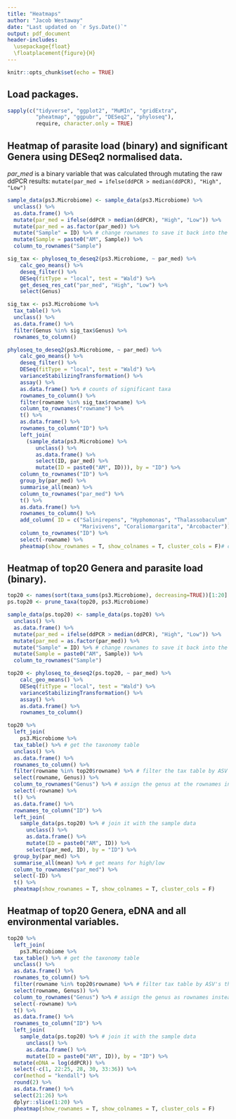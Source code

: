 ```yaml
---
title: "Heatmaps"
author: "Jacob Westaway"
date: "Last updated on `r Sys.Date()`"
output: pdf_document
header-includes:
  \usepackage{float}
  \floatplacement{figure}{H}
---
```


```r
knitr::opts_chunk$set(echo = TRUE)
```

## Load packages.

```r
sapply(c("tidyverse", "ggplot2", "MuMIn", "gridExtra", 
         "pheatmap", "ggpubr", "DESeq2", "phyloseq"), 
         require, character.only = TRUE)
```

## Heatmap of parasite load (binary) and significant Genera using DESeq2 normalised data.

*par_med* is a binary variable that was calculated through mutating the raw ddPCR results: `mutate(par_med = ifelse(ddPCR > median(ddPCR), "High", "Low")` 

```r
sample_data(ps3.Microbiome) <- sample_data(ps3.Microbiome) %>%
  unclass() %>%
  as.data.frame() %>%
  mutate(par_med = ifelse(ddPCR > median(ddPCR), "High", "Low")) %>%
  mutate(par_med = as.factor(par_med)) %>% 
  mutate("Sample" = ID) %>% # change rownames to save it back into the original ps object
  mutate(Sample = paste0("AM", Sample)) %>% 
  column_to_rownames("Sample") 

sig_tax <- phyloseq_to_deseq2(ps3.Microbiome, ~ par_med) %>% 
    calc_geo_means() %>% 
    deseq_filter() %>% 
    DESeq(fitType = "local", test = "Wald") %>% 
    get_deseq_res_cat("par_med", "High", "Low") %>% 
    select(Genus)

sig_tax <- ps3.Microbiome %>% 
  tax_table() %>% 
  unclass() %>% 
  as.data.frame() %>% 
  filter(Genus %in% sig_tax$Genus) %>% 
  rownames_to_column()

phyloseq_to_deseq2(ps3.Microbiome, ~ par_med) %>% 
    calc_geo_means() %>% 
    deseq_filter() %>% 
    DESeq(fitType = "local", test = "Wald") %>% 
    varianceStabilizingTransformation() %>%
    assay() %>% 
    as.data.frame() %>% # counts of significant taxa
    rownames_to_column() %>% 
    filter(rowname %in% sig_tax$rowname) %>% 
    column_to_rownames("rowname") %>% 
    t() %>% 
    as.data.frame() %>% 
    rownames_to_column("ID") %>% 
    left_join(
      (sample_data(ps3.Microbiome) %>% 
         unclass() %>% 
         as.data.frame() %>% 
         select(ID, par_med) %>% 
         mutate(ID = paste0("AM", ID))), by = "ID") %>% 
    column_to_rownames("ID") %>% 
    group_by(par_med) %>% 
    summarise_all(mean) %>% 
    column_to_rownames("par_med") %>% 
    t() %>% 
    as.data.frame() %>% 
    rownames_to_column() %>% 
    add_column( ID = c("Salinirepens", "Hyphomonas", "Thalassobaculum", "Salinihabitans",
                       "Marivivens", "Coraliomargarita", "Arcobacter")) %>%  
    column_to_rownames("ID") %>% 
    select(-rowname) %>% 
    pheatmap(show_rownames = T, show_colnames = T, cluster_cols = F)# cluster by rows
```

## Heatmap of top20 Genera and parasite load (binary).

```r
top20 <- names(sort(taxa_sums(ps3.Microbiome), decreasing=TRUE))[1:20]
ps.top20 <- prune_taxa(top20, ps3.Microbiome)

sample_data(ps.top20) <- sample_data(ps.top20) %>%
  unclass() %>%
  as.data.frame() %>%
  mutate(par_med = ifelse(ddPCR > median(ddPCR), "High", "Low")) %>%
  mutate(par_med = as.factor(par_med)) %>% 
  mutate("Sample" = ID) %>% # change rownames to save it back into the original ps object
  mutate(Sample = paste0("AM", Sample)) %>% 
  column_to_rownames("Sample") 

top20 <- phyloseq_to_deseq2(ps.top20, ~ par_med) %>% 
    calc_geo_means() %>% 
    DESeq(fitType = "local", test = "Wald") %>% 
    varianceStabilizingTransformation() %>% 
    assay() %>% 
    as.data.frame() %>% 
    rownames_to_column()

top20 %>% 
  left_join(
    ps3.Microbiome %>% 
  tax_table() %>% # get the taxonomy table
  unclass() %>% 
  as.data.frame() %>% 
  rownames_to_column() %>% 
  filter(rowname %in% top20$rowname) %>% # filter the tax table by ASV's in top20 taxa 
  select(rowname, Genus)) %>%  
  column_to_rownames("Genus") %>% # assign the genus at the rownames instead of the ASV
  select(-rowname) %>%
  t() %>% 
  as.data.frame() %>% 
  rownames_to_column("ID") %>% 
  left_join(
    sample_data(ps.top20) %>% # join it with the sample data 
      unclass() %>% 
      as.data.frame() %>% 
      mutate(ID = paste0("AM", ID)) %>% 
      select(par_med, ID), by = "ID") %>%  
  group_by(par_med) %>% 
  summarise_all(mean) %>% # get means for high/low 
  column_to_rownames("par_med") %>% 
  select(-ID) %>% 
  t() %>% 
  pheatmap(show_rownames = T, show_colnames = T, cluster_cols = F)
```

## Heatmap of top20 Genera, eDNA and all environmental variables.

```r
top20 %>% 
  left_join(
    ps3.Microbiome %>% 
  tax_table() %>% # get the taxonomy table
  unclass() %>% 
  as.data.frame() %>% 
  rownames_to_column() %>% 
  filter(rowname %in% top20$rowname) %>% # filter tax table by ASV's that top20 taxa 
  select(rowname, Genus)) %>%  
  column_to_rownames("Genus") %>% # assign the genus as rownames instead of  ASVs
  select(-rowname) %>%
  t() %>% 
  as.data.frame() %>% 
  rownames_to_column("ID") %>% 
  left_join(
    sample_data(ps.top20) %>% # join it with the sample data 
      unclass() %>% 
      as.data.frame() %>% 
      mutate(ID = paste0("AM", ID)), by = "ID") %>% 
  mutate(eDNA = log(ddPCR)) %>% 
  select(-c(1, 22:25, 28, 30, 33:36)) %>% 
  cor(method = "kendall") %>% 
  round(2) %>%
  as.data.frame() %>% 
  select(21:26) %>% 
  dplyr::slice(1:20) %>% 
  pheatmap(show_rownames = T, show_colnames = T, cluster_cols = F)
```
